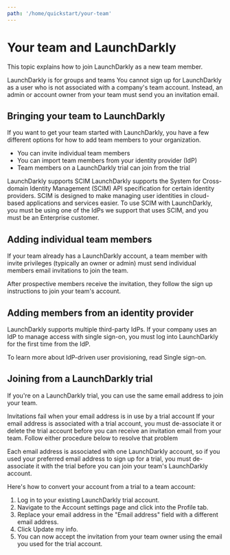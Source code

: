 ```yaml
---
path: '/home/quickstart/your-team'
---
```



# Your team and LaunchDarkly

<Metadata timeToRead={props.timeToRead} lastModifiedDateFormatted={props.lastModifiedDateFormatted} />

This topic explains how to join LaunchDarkly as a new team member.

<Callout intent="alert">
  <Callout.Title>LaunchDarkly is for groups and teams</Callout.Title>
  <Callout.Description>
    You cannot sign up for LaunchDarkly as a user who is not associated with a company's team account. Instead, an admin
    or account owner from your team must send you an invitation email.
  </Callout.Description>
</Callout>

## Bringing your team to LaunchDarkly

If you want to get your team started with LaunchDarkly, you have a few different options for how to add team members to your organization.

- You can invite individual team members
- You can import team members from your identity provider (IdP)
- Team members on a LaunchDarkly trial can join from the trial

<Callout>
  <Callout.Title>LaunchDarkly supports SCIM</Callout.Title>
  <Callout.Description>
    LaunchDarkly supports the System for Cross-domain Identity Management (SCIM) API specification for certain identity
    providers. SCIM is designed to make managing user identities in cloud-based applications and services easier. To use
    SCIM with LaunchDarkly, you must be using one of the IdPs we support that uses SCIM, and you must be an Enterprise
    customer.
  </Callout.Description>
</Callout>

## Adding individual team members

If your team already has a LaunchDarkly account, a team member with invite privileges (typically an owner or admin) must send individual members email invitations to join the team.

After prospective members receive the invitation, they follow the sign up instructions to join your team's account.

## Adding members from an identity provider

LaunchDarkly supports multiple third-party IdPs. If your company uses an IdP to manage access with single sign-on, you must log into LaunchDarkly for the first time from the IdP.

To learn more about IdP-driven user provisioning, read Single sign-on.

## Joining from a LaunchDarkly trial

If you're on a LaunchDarkly trial, you can use the same email address to join your team.

<Callout intent="alert">
  <Callout.Title>Invitations fail when your email address is in use by a trial account </Callout.Title>
  <Callout.Description>
    If your email address is associated with a trial account, you must de-associate it or delete the trial account
    before you can receive an invitation email from your team. Follow either procedure below to resolve that problem
  </Callout.Description>
</Callout>

Each email address is associated with one LaunchDarkly account, so if you used your preferred email address to sign up for a trial, you must de-associate it with the trial before you can join your team's LaunchDarkly account.

Here's how to convert your account from a trial to a team account:

1. Log in to your existing LaunchDarkly trial account.
2. Navigate to the Account settings page and click into the Profile tab.
3. Replace your email address in the "Email address" field with a different email address.
4. Click Update my info.
5. You can now accept the invitation from your team owner using the email you used for the trial account.
